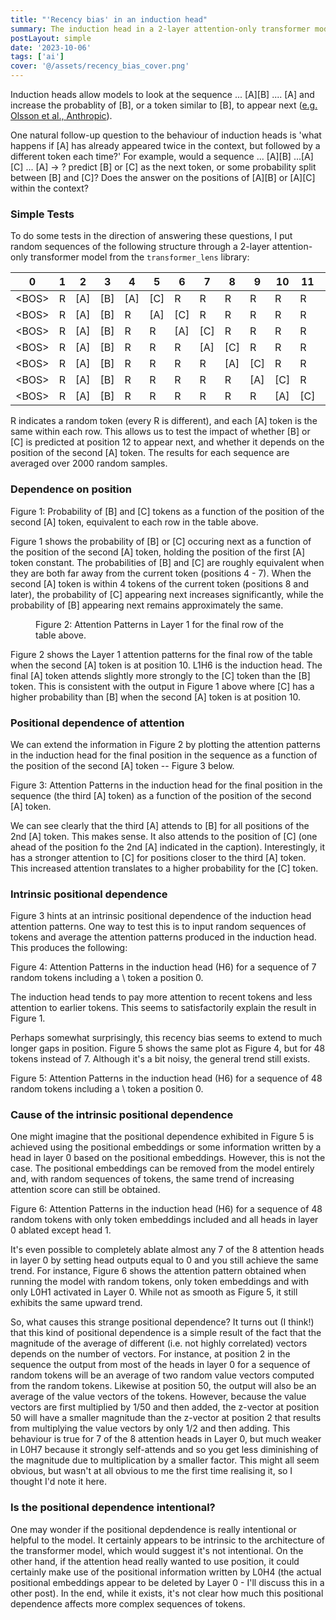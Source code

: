 ```yaml
---
title: "'Recency bias' in an induction head"
summary: The induction head in a 2-layer attention-only transformer model has a slight bias towards tokens later in the context compared to earlier. Interestingly, its notion of position appears to not depend on positional embeddings, or any specific output from an attention head in the previous layer.
postLayout: simple
date: '2023-10-06'
tags: ['ai']
cover: '@/assets/recency_bias_cover.png'
---
```




Induction heads allow models to look at the sequence ... \[A][B] .... [A] and increase the probablity of [B], or a token similar to [B], to appear next ([e.g. Olsson et al., Anthropic](https://transformer-circuits.pub/2022/in-context-learning-and-induction-heads/index.html)).

One natural follow-up question to the behaviour of induction heads is 'what happens if [A] has already appeared twice in the context, but followed by a different token each time?' For example, would a sequence   ... \[A][B] ...\[A][C] ... [A] &rarr; ? predict [B] or [C] as the next token, or some probability split between [B] and [C]? Does the answer on the positions of  \[A][B] or  \[A][C] within the context?

### Simple Tests

 To do some tests in the direction of answering these questions, I put random sequences of the following structure through a 2-layer attention-only transformer model from the `transformer_lens` library:

| 0      | 1    | 2    | 3    | 4    | 5    | 6    | 7    | 8    | 9    | 10   | 11   | 12   |
| ------ | ---- | ---- | ---- | ---- | ---- | ---- | ---- | ---- | ---- | ---- | ---- | ---- |
| \<BOS> | R    | [A]  | [B]  | [A]    | [C]  | R | R | R    | R    | R    | R    | [A]  |
| \<BOS> | R    | [A]  | [B]  | R    | [A]  | [C]  | R    | R    | R    | R    | R    | [A]  |
| \<BOS> | R    | [A]  | [B]  | R    | R    | [A]  | [C]  | R    | R    | R    | R    | [A]  |
| \<BOS> | R    | [A]  | [B]  | R    | R    | R    | [A]  | [C]  | R    | R    | R    | [A]  |
| \<BOS> | R    | [A]  | [B]  | R    | R    | R    | R    | [A]  | [C]  | R    | R    | [A]  |
| \<BOS> | R    | [A]  | [B]  | R    | R    | R    | R    | R    | [A]  | [C]  | R    | [A]  |
| \<BOS> | R    | [A]  | [B]  | R    | R    | R    | R    | R    | R  | [A]  | [C]    | [A]  |

R indicates a random token (every R is different), and each [A] token is the same within each row. This allows us to test the impact of whether [B] or [C] is predicted at position 12 to appear next, and whether it depends on the position of the second [A] token. The results for each sequence are averaged over 2000 random samples.

### Dependence on position

<Plot dataPath="/toy_transformer_experiments/position_of_second_a_token.json" height={500} width="95%">
Figure 1: Probability of [B] and [C] tokens as a function of the position of the second [A] token, equivalent to each row in the table above.
</Plot>

Figure 1 shows the probability of [B] or [C] occuring next as a function of the position of the second [A] token, holding the position of the first [A] token constant. The probabilities of [B] and [C] are roughly equivalent when they are both far away from the current token (positions 4 - 7). When the second [A] token is within 4 tokens of the current token (positions 8 and later), the probability of [C] appearing next increases significantly, while the probability of [B] appearing next remains approximately the same.


<Figure src={Induction_Head_ABAC}>
Figure 2: Attention Patterns in Layer 1 for the final row of the table above.
</Figure>


Figure 2 shows the Layer 1 attention patterns for the final row of the table when the second [A] token is at position 10. L1H6 is the induction head. The final [A] token attends slightly more strongly to the [C] token than the [B] token. This is consistent with the output in Figure 1 above where [C] has a higher probability than [B] when the second [A] token is at position 10. 



### Positional dependence of attention 

We can extend the information in Figure 2 by plotting the attention patterns in the induction head for the final position in the sequence as a function of the position of the second [A] token -- Figure 3 below. 


<Plot dataPath="/toy_transformer_experiments/position_of_second_a_token_attention.json" height={500} width="95%">
Figure 3: Attention Patterns in the induction head for the final position in the sequence (the third [A] token) as a function of the position of the second [A] token.
</Plot>

We can see clearly that the third [A] attends to [B] for all positions of the 2nd [A] token. This makes sense. It also attends to the position of [C] (one ahead of the position fo the 2nd [A] indicated in the caption). Interestingly, it has a stronger attention to [C] for positions closer to the third [A] token. This increased attention translates to a higher probability for the [C] token.


### Intrinsic positional dependence

Figure 3 hints at an intrinsic positional dependence of the induction head attention patterns. One way to test this is to input random sequences of tokens and average the attention patterns produced in the induction head. This produces the following:

<Plot dataPath="/toy_transformer_experiments/random_attention_pattern_ind_head_7.json" height={500} width="95%">
Figure 4: Attention Patterns in the induction head (H6) for a sequence of 7 random tokens including a \<BOS> token a position 0.
</Plot>


The induction head tends to pay more attention to recent tokens and less attention to earlier tokens. This seems to satisfactorily explain the result in Figure 1.

Perhaps somewhat surprisingly, this recency bias seems to extend to much longer gaps in position. Figure 5 shows the same plot as Figure 4, but for 48 tokens instead of 7. Although it's a bit noisy, the general trend still exists.


<Plot dataPath="/toy_transformer_experiments/random_attention_pattern_ind_head_48.json" height={500} width="95%">
Figure 5: Attention Patterns in the induction head (H6) for a sequence of 48 random tokens including a \<BOS> token a position 0.
</Plot>



### Cause of the intrinsic positional dependence

One might imagine that the positional dependence exhibited in Figure 5 is achieved using the positional embeddings or some information written by a head in layer 0 based on the positional embeddings. However, this is not the case. The positional embeddings can be removed from the model entirely and, with random sequences of tokens, the same trend of increasing attention score can still be obtained.


<Plot dataPath="/toy_transformer_experiments/all_heads_ablated_except_l0h2.json" height={500} width="95%">
Figure 6: Attention Patterns in the induction head (H6) for a sequence of 48 random tokens with only token embeddings included and all heads in layer 0 ablated except head 1.
</Plot>


It's even possible to completely ablate almost any 7 of the 8 attention heads in layer 0 by setting head outputs equal to 0 and you still achieve the same trend. For instance, Figure 6 shows the attention pattern obtained when running the model with random tokens, only token embeddings and with only L0H1 activated in Layer 0. While not as smooth as Figure 5, it still exhibits the same upward trend.

So, what causes this strange positional dependence? It turns out (I think!) that this kind of positional dependence is a simple result of the fact that the magnitude of the average of different (i.e. not highly correlated) vectors depends on the number of vectors. For instance, at position 2 in the sequence the output from most of the heads in layer 0 for a sequence of random tokens will be an average of two random value vectors computed from the random tokens. Likewise at position 50, the output will also be an average of the value vectors of the tokens. However, because the value vectors are first multiplied by 1/50 and then added, the z-vector at position 50 will have a smaller magnitude than the z-vector at position 2 that results from multiplying the value vectors by only 1/2 and then adding. This behaviour is true for 7 of the 8 attention heads in Layer 0, but much weaker in L0H7 because it strongly self-attends and so you get less diminishing of the magnitude due to multiplication by a smaller factor. This might all seem obvious, but wasn't at all obvious to me the first time realising it, so I thought I'd note it here.



### Is the positional dependence intentional?

One may wonder if the positional depdendence is really intentional or helpful to the model. It certainly appears to be intrinsic to the architecture of the transformer model, which would suggest it's not intentional. On the other hand, if the attention head really wanted to use position, it could certainly make use of the positional information written by L0H4 (the actual positional embeddings appear to be deleted by Layer 0 - I'll discuss this in a other post). In the end, while it exists, it's not clear how much this positional dependence affects more complex sequences of tokens.



